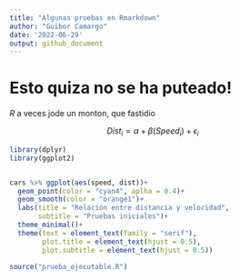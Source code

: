 ```yaml
---
title: "Algunas pruebas en Rmarkdown"
author: "Guibor Camargo"
date: '2022-06-29'
output: github_document
---
```


# Esto quiza no se ha puteado!

*R* a veces jode un monton, que fastidio

$$
Dist_i = \alpha+\beta(Speed_i)+\epsilon_i 
$$

```r
library(dplyr)
library(ggplot2)


cars %>% ggplot(aes(speed, dist))+
  geom_point(color = "cyan4", aplha = 0.4)+
  geom_smooth(color = "orange1")+
  labs(title = "Relación entre distancia y velocidad",
       subtitle = "Pruebas iniciales")+
  theme_minimal()+
  theme(text = element_text(family = "serif"),
        plot.title = element_text(hjust = 0.5),
        plot.subtitle = element_text(hjust = 0.5))
```

```r
source("prueba_ejecutable.R")
```
